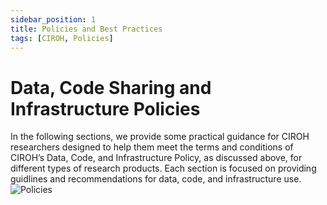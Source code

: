 ```yaml
---
sidebar_position: 1
title: Policies and Best Practices
tags: [CIROH, Policies]
---
```



# Data, Code Sharing and Infrastructure Policies

<div className="container">
    <div className="hero-content">
      <div className="hero-text">
        In the following sections, we provide some practical guidance for CIROH researchers designed to help them meet the terms and conditions of CIROH’s Data, Code, and Infrastructure Policy, as discussed above, for different types of research products. Each section is focused on providing guidlines and recommendations for data, code, and infrastructure use.
      </div>
      <div className="hero-image" style={{ textAlign: 'center' }}>
        <img src={useBaseUrl("/img/graphics/policies_best_practices.png")} alt="Policies" style={{ width: '50%' }} />
      </div>
    </div>
</div>
